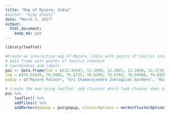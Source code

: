 ```yaml
---
title: "Map of Mysore, India"
#author: "Ajay Ghanti"
date: "March 3, 2017"
output:
  html_document: 
    keep_md: yes
---
```


```r
library(leaflet)

#Create an interactive map of Mysore, India with points of tourist interest.
# data frame with points of tourist interest
# coordinates and labels
poi <- data.frame(lat = c(12.30547, 12.3009, 12.3027, 12.3098, 12.2716, 12.30678, 12.2983, 12.2711, 12.2970, 12.30071, 12.3128, 12.27222, 12.3343, 12.32095, 12.30360, 12.30478, 12.30741, 12.30923, 12.30989, 12.31089, 12.32120, 12.32686),
lng = c(76.65445, 76.6681, 76.6735, 76.6306, 76.6703, 76.64968, 76.6928, 76.6122, 76.6701, 76.65891, 76.6216, 76.67088, 76.6545, 76.65828, 76.65571, 76.65308, 76.65555, 76.65495, 76.65611, 76.65208, 76.63711, 76.63284),
popup = c("Mysore Palace", "Sri Chamarajendra Zoological Gardens", "Karanji Kere", "Kukkarahalli Kere", "Chamundi Betta", "Jaganmohan Palace", "Lalitha Mahal Palace", "Lingambudhi Kere", "Race Course", "Dasara Exhibition Grounds", "Manasagangotri Campus", "Sri Chamundeshwari Temple", "Bannimantapa Maidana", "St. Philomena’s Church", "Shweta Varahaswamy Temple", "Lakshmiramana Temple", "Kote Anjaneya Temple", "Sri Rangacharlu Memorial Hall", "Dodda Gadiyaara", "Devaraja Market", "Cheluvamba Park", "Sri Lakshmi Venkataramanaswami Temple"))

# create the map using leaflet; add clusters which look cleaner when zooming out/in
poi %>%
    leaflet() %>%
    addTiles() %>%
    addMarkers(popup = poi$popup, clusterOptions = markerClusterOptions())
```
